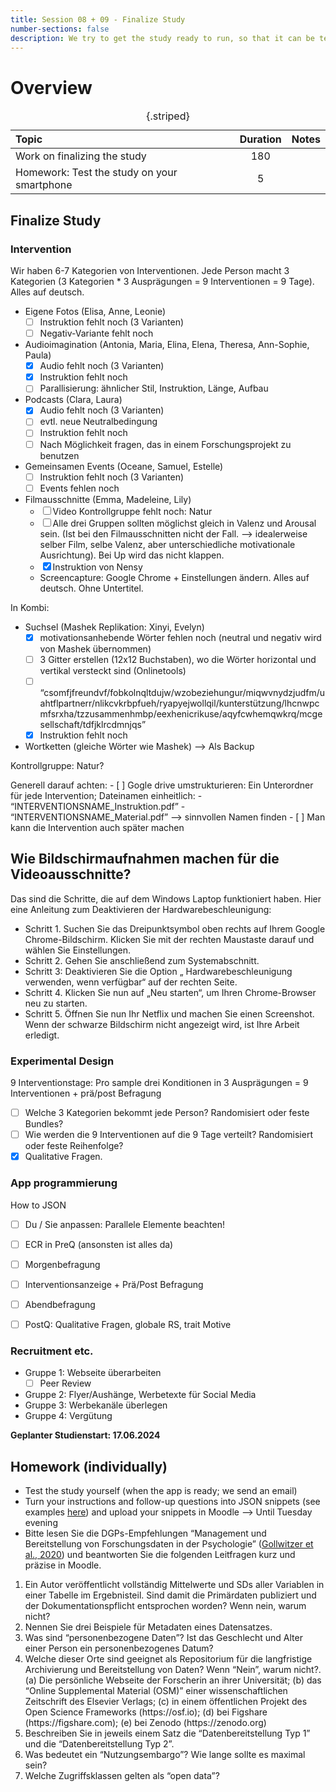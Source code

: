 ---
title: Session 08 + 09 - Finalize Study
number-sections: false
description: We try to get the study ready to run, so that it can be tested.
---

# Overview

| Topic                                       | Duration | Notes |
| :------------------------------------------ | :------: | ----- |
| Work on finalizing the study                |   180    |       |
| Homework: Test the study on your smartphone |    5     |       |

: {.striped}



## Finalize Study

### Intervention

Wir haben 6-7 Kategorien von Interventionen. Jede Person macht 3 Kategorien (3 Kategorien * 3 Ausprägungen = 9 Interventionen = 9 Tage).
Alles auf deutsch.

- Eigene Fotos (Elisa, Anne, Leonie)
  - [ ] Instruktion fehlt noch (3 Varianten)
  - [ ] Negativ-Variante fehlt noch
- Audioimagination (Antonia, Maria, Elina, Elena, Theresa, Ann-Sophie, Paula)
  - [X] Audio fehlt noch (3 Varianten)
  - [X] Instruktion fehlt noch
  - [ ] Parallisierung: ähnlicher Stil, Instruktion, Länge, Aufbau
- Podcasts (Clara, Laura)
  - [X] Audio fehlt noch (3 Varianten)
  - [ ] evtl. neue Neutralbedingung
  - [ ] Instruktion fehlt noch
  - [ ] Nach Möglichkeit fragen, das in einem Forschungsprojekt zu benutzen
- Gemeinsamen Events (Oceane, Samuel, Estelle)
  - [ ] Instruktion fehlt noch (3 Varianten)
  - [ ] Events fehlen noch
- Filmausschnitte (Emma, Madeleine, Lily)
  - [ ] Video Kontrollgruppe fehlt noch: Natur
  - [ ] Alle drei Gruppen sollten möglichst gleich in Valenz und Arousal sein. (Ist bei den Filmausschnitten nicht der Fall. --> idealerweise selber Film, selbe Valenz, aber unterschiedliche motivationale Ausrichtung). Bei Up wird das nicht klappen.
  - [X] Instruktion von Nensy
  - Screencapture: Google Chrome + Einstellungen ändern. Alles auf deutsch. Ohne Untertitel.

In Kombi:

- Suchsel (Mashek Replikation: Xinyi, Evelyn)
  - [X] motivationsanhebende Wörter fehlen noch (neutral und negativ wird von Mashek übernommen)
  - [ ] 3 Gitter erstellen (12x12 Buchstaben), wo die Wörter horizontal und vertikal versteckt sind (Onlinetools)
  - [ ] "csomfjfreundvf/fobkolnqltdujw/wzobeziehungur/miqwvnydzjudfm/uahtflpartnerr/nlikcvkrbpfueh/ryapyejwollqil/kunterstützung/lhcnwpcmfsrxha/tzzusammenhmbp/eexhenicrikuse/aqyfcwhemqwkrq/mcgesellschaft/tdfjklrcdmnjqs"
  - [X] Instruktion fehlt noch
- Wortketten (gleiche Wörter wie Mashek) --> Als Backup

Kontrollgruppe: Natur?

Generell darauf achten:
- [ ] Gogle drive umstrukturieren: Ein Unterordner für jede Intervention; Dateinamen einheitlich:
  - "INTERVENTIONSNAME_Instruktion.pdf"
  - "INTERVENTIONSNAME_Material.pdf" --> sinnvollen Namen finden
- [ ] Man kann die Intervention auch später machen



::: {.callout-tip}
# Wie Bildschirmaufnahmen machen für die Videoausschnitte? 

Das sind die Schritte, die auf dem Windows Laptop funktioniert haben. Hier eine Anleitung zum Deaktivieren der Hardwarebeschleunigung:

- Schritt 1. Suchen Sie das Dreipunktsymbol oben rechts auf Ihrem Google Chrome-Bildschirm. Klicken Sie mit der rechten Maustaste darauf und wählen Sie Einstellungen.
- Schritt 2. Gehen Sie anschließend zum Systemabschnitt.
- Schritt 3: Deaktivieren Sie die Option „ Hardwarebeschleunigung verwenden, wenn verfügbar“ auf der rechten Seite.
- Schritt 4. Klicken Sie nun auf „Neu starten“, um Ihren Chrome-Browser neu zu starten.
- Schritt 5. Öffnen Sie nun Ihr Netflix und machen Sie einen Screenshot. Wenn der schwarze Bildschirm nicht angezeigt wird, ist Ihre Arbeit erledigt.
:::

### Experimental Design

9 Interventionstage: Pro sample drei Konditionen in 3 Ausprägungen = 9 Interventionen +
prä/post Befragung

- [ ] Welche 3 Kategorien bekommt jede Person? Randomisiert oder feste Bundles?
- [ ] Wie werden die 9 Interventionen auf die 9 Tage verteilt? Randomisiert oder feste Reihenfolge?
- [X] Qualitative Fragen.

### App programmierung

How to JSON

- [ ] Du / Sie anpassen: Parallele Elemente beachten!

- [ ] ECR in PreQ (ansonsten ist alles da)
- [ ] Morgenbefragung
- [ ] Interventionsanzeige + Prä/Post Befragung
- [ ] Abendbefragung
- [ ] PostQ: Qualitative Fragen, globale RS, trait Motive

### Recruitment etc.

- Gruppe 1: Webseite überarbeiten
  - [ ] Peer Review
- Gruppe 2: Flyer/Aushänge, Werbetexte für Social Media
- Gruppe 3: Werbekanäle überlegen
- Gruppe 4: Vergütung

**Geplanter Studienstart: 17.06.2024**

## Homework (individually)

- Test the study yourself (when the app is ready; we send an email)
- Turn your instructions and follow-up questions into JSON snippets (see examples [here](https://codefile.io/f/Nz7Jnjiksp)) and upload your snippets in Moodle --> Until Tuesday evening
- Bitte lesen Sie die DGPs-Empfehlungen "Management und Bereitstellung von Forschungsdaten in der Psychologie" ([Gollwitzer et al., 2020](https://psyarxiv.com/hcxtm)) und beantworten Sie die folgenden Leitfragen kurz und präzise in Moodle.

1. Ein Autor veröffentlicht vollständig Mittelwerte und SDs aller Variablen in einer Tabelle im Ergebnisteil. Sind damit die Primärdaten publiziert und der Dokumentationspflicht entsprochen worden? Wenn nein, warum nicht?
2. Nennen Sie drei Beispiele für Metadaten eines Datensatzes.
3. Was sind "personenbezogene Daten"? Ist das Geschlecht und Alter einer Person ein personenbezogenes Datum?
4. Welche dieser Orte sind geeignet als Repositorium für die langfristige Archivierung und Bereitstellung von Daten? Wenn "Nein", warum nicht?. (a) Die persönliche Webseite der Forscherin an ihrer Universität; (b) das "Online Supplemental Material (OSM)" einer wissenschaftlichen Zeitschrift des Elsevier Verlags; (c) in einem öffentlichen Projekt des Open Science Frameworks (https://osf.io); (d) bei Figshare (https://figshare.com); (e) bei Zenodo (https://zenodo.org)
5. Beschreiben Sie in jeweils einem Satz die "Datenbereitstellung Typ 1" und die "Datenbereitstellung Typ 2".
6. Was bedeutet ein "Nutzungsembargo"? Wie lange sollte es maximal sein?
7. Welche Zugriffsklassen gelten als "open data"?
